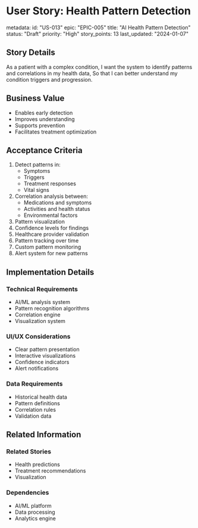 # User Story: Health Pattern Detection

metadata:
  id: "US-013"
  epic: "EPIC-005"
  title: "AI Health Pattern Detection"
  status: "Draft"
  priority: "High"
  story_points: 13
  last_updated: "2024-01-07"

## Story Details
As a patient with a complex condition,
I want the system to identify patterns and correlations in my health data,
So that I can better understand my condition triggers and progression.

## Business Value
- Enables early detection
- Improves understanding
- Supports prevention
- Facilitates treatment optimization

## Acceptance Criteria
1. Detect patterns in:
   - Symptoms
   - Triggers
   - Treatment responses
   - Vital signs
2. Correlation analysis between:
   - Medications and symptoms
   - Activities and health status
   - Environmental factors
3. Pattern visualization
4. Confidence levels for findings
5. Healthcare provider validation
6. Pattern tracking over time
7. Custom pattern monitoring
8. Alert system for new patterns

## Implementation Details
### Technical Requirements
- AI/ML analysis system
- Pattern recognition algorithms
- Correlation engine
- Visualization system

### UI/UX Considerations
- Clear pattern presentation
- Interactive visualizations
- Confidence indicators
- Alert notifications

### Data Requirements
- Historical health data
- Pattern definitions
- Correlation rules
- Validation data

## Related Information
### Related Stories
- Health predictions
- Treatment recommendations
- Visualization

### Dependencies
- AI/ML platform
- Data processing
- Analytics engine
